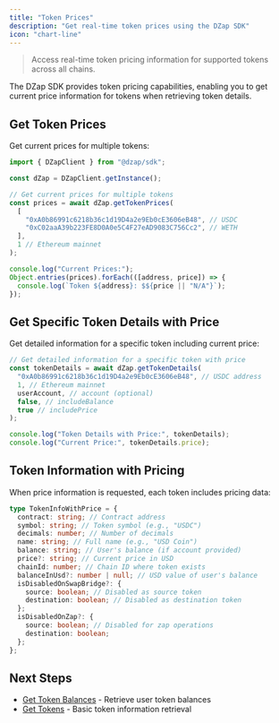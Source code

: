```yaml
---
title: "Token Prices"
description: "Get real-time token prices using the DZap SDK"
icon: "chart-line"
---
```


> Access real-time token pricing information for supported tokens across all chains.

The DZap SDK provides token pricing capabilities, enabling you to get current price information for tokens when retrieving token details.

## Get Token Prices

Get current prices for multiple tokens:

```typescript
import { DZapClient } from "@dzap/sdk";

const dZap = DZapClient.getInstance();

// Get current prices for multiple tokens
const prices = await dZap.getTokenPrices(
  [
    "0xA0b86991c6218b36c1d19D4a2e9Eb0cE3606eB48", // USDC
    "0xC02aaA39b223FE8D0A0e5C4F27eAD9083C756Cc2", // WETH
  ],
  1 // Ethereum mainnet
);

console.log("Current Prices:");
Object.entries(prices).forEach(([address, price]) => {
  console.log(`Token ${address}: $${price || "N/A"}`);
});
```

## Get Specific Token Details with Price

Get detailed information for a specific token including current price:

```typescript
// Get detailed information for a specific token with price
const tokenDetails = await dZap.getTokenDetails(
  "0xA0b86991c6218b36c1d19D4a2e9Eb0cE3606eB48", // USDC address
  1, // Ethereum mainnet
  userAccount, // account (optional)
  false, // includeBalance
  true // includePrice
);

console.log("Token Details with Price:", tokenDetails);
console.log("Current Price:", tokenDetails.price);
```

## Token Information with Pricing

When price information is requested, each token includes pricing data:

```typescript
type TokenInfoWithPrice = {
  contract: string; // Contract address
  symbol: string; // Token symbol (e.g., "USDC")
  decimals: number; // Number of decimals
  name: string; // Full name (e.g., "USD Coin")
  balance: string; // User's balance (if account provided)
  price?: string; // Current price in USD
  chainId: number; // Chain ID where token exists
  balanceInUsd?: number | null; // USD value of user's balance
  isDisabledOnSwapBridge?: {
    source: boolean; // Disabled as source token
    destination: boolean; // Disabled as destination token
  };
  isDisabledOnZap?: {
    source: boolean; // Disabled for zap operations
    destination: boolean;
  };
};
```

## Next Steps

- [Get Token Balances](/sdk/tokens/token-balances) - Retrieve user token balances
- [Get Tokens](/sdk/tokens/get-tokens) - Basic token information retrieval